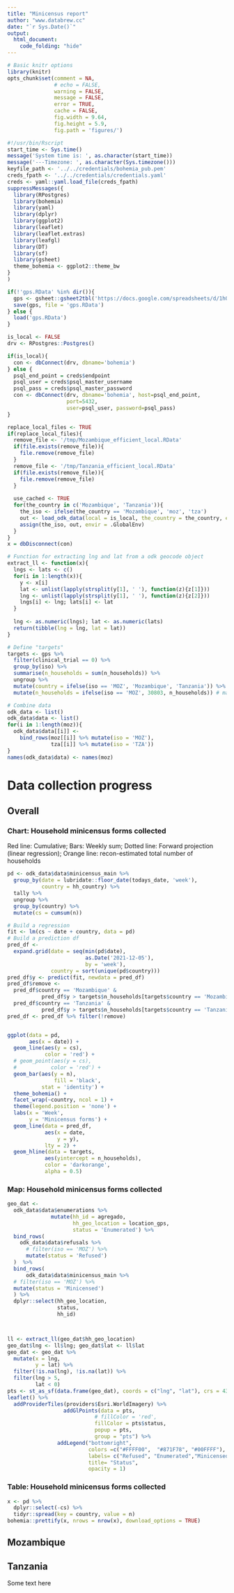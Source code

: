 ```yaml
---
title: "Minicensus report"
author: "www.databrew.cc"
date: "`r Sys.Date()`"
output:
  html_document:
    code_folding: "hide"
---
```



```r
# Basic knitr options
library(knitr)
opts_chunk$set(comment = NA, 
               # echo = FALSE, 
               warning = FALSE, 
               message = FALSE, 
               error = TRUE, 
               cache = FALSE,
               fig.width = 9.64,
               fig.height = 5.9,
               fig.path = 'figures/')
```

```r
#!/usr/bin/Rscript
start_time <- Sys.time()
message('System time is: ', as.character(start_time))
message('---Timezone: ', as.character(Sys.timezone()))
keyfile_path <- '../../credentials/bohemia_pub.pem'
creds_fpath <- '../../credentials/credentials.yaml'
creds <- yaml::yaml.load_file(creds_fpath)
suppressMessages({
  library(RPostgres)
  library(bohemia)
  library(yaml)
  library(dplyr)
  library(ggplot2)
  library(leaflet)
  library(leaflet.extras)
  library(leafgl)
  library(DT)
  library(sf)
  library(gsheet)
  theme_bohemia <- ggplot2::theme_bw
}
)

if(!'gps.RData' %in% dir()){
  gps <- gsheet::gsheet2tbl('https://docs.google.com/spreadsheets/d/1hQWeHHmDMfojs5gjnCnPqhBhiOeqKWG32xzLQgj5iBY/edit#gid=1016618615')
  save(gps, file = 'gps.RData')
} else {
  load('gps.RData')
}

is_local <- FALSE
drv <- RPostgres::Postgres()

if(is_local){
  con <- dbConnect(drv, dbname='bohemia')
} else {
  psql_end_point = creds$endpoint
  psql_user = creds$psql_master_username
  psql_pass = creds$psql_master_password
  con <- dbConnect(drv, dbname='bohemia', host=psql_end_point, 
                   port=5432,
                   user=psql_user, password=psql_pass)
}

replace_local_files <- TRUE
if(replace_local_files){
  remove_file <- '/tmp/Mozambique_efficient_local.RData'
  if(file.exists(remove_file)){
    file.remove(remove_file)
  }
  remove_file <- '/tmp/Tanzania_efficient_local.RData'
  if(file.exists(remove_file)){
    file.remove(remove_file)
  }
  
  use_cached <- TRUE
  for(the_country in c('Mozambique', 'Tanzania')){
    the_iso <- ifelse(the_country == 'Mozambique', 'moz', 'tza')
    out <- load_odk_data(local = is_local, the_country = the_country, efficient = TRUE, use_cached = use_cached, con = con)
    assign(the_iso, out, envir = .GlobalEnv)
  }
}
x = dbDisconnect(con)

# Function for extracting lng and lat from a odk geocode object
extract_ll <- function(x){
  lngs <- lats <- c()
  for(i in 1:length(x)){
    y <- x[i]
    lat <- unlist(lapply(strsplit(y[1], ' '), function(z){z[1]}))
    lng <- unlist(lapply(strsplit(y[1], ' '), function(z){z[2]}))
    lngs[i] <- lng; lats[i] <- lat
  }
  
  lng <- as.numeric(lngs); lat <- as.numeric(lats)
  return(tibble(lng = lng, lat = lat))
}

# Define "targets"
targets <- gps %>%
  filter(clinical_trial == 0) %>%
  group_by(iso) %>%
  summarise(n_households = sum(n_households)) %>%
  ungroup %>%
  mutate(country = ifelse(iso == 'MOZ', 'Mozambique', 'Tanzania')) %>%
  mutate(n_households = ifelse(iso == 'MOZ', 30803, n_households)) # manual adjustment
```

```r
# Combine data
odk_data <- list()
odk_data$data <- list()
for(i in 1:length(moz)){
  odk_data$data[[i]] <- 
    bind_rows(moz[[i]] %>% mutate(iso = 'MOZ'),
              tza[[i]] %>% mutate(iso = 'TZA'))
}
names(odk_data$data) <- names(moz)
```



# Data collection progress {.tabset}

## Overall

### Chart: Household minicensus forms collected

Red line: Cumulative; Bars: Weekly sum; Dotted line: Forward projection (linear regression); Orange line: recon-estimated total number of households

```r
pd <- odk_data$data$minicensus_main %>%
  group_by(date = lubridate::floor_date(todays_date, 'week'),
           country = hh_country) %>%
  tally %>%
  ungroup %>%
  group_by(country) %>%
  mutate(cs = cumsum(n))

# Build a regression
fit <- lm(cs ~ date + country, data = pd)
# Build a prediction df
pred_df <- 
  expand.grid(date = seq(min(pd$date),
                         as.Date('2021-12-05'),
                         by = 'week'),
              country = sort(unique(pd$country)))
pred_df$y <- predict(fit, newdata = pred_df)
pred_df$remove <- 
  pred_df$country == 'Mozambique' &
           pred_df$y > targets$n_households[targets$country == 'Mozambique'] |
  pred_df$country == 'Tanzania' &
           pred_df$y > targets$n_households[targets$country == 'Tanzania']
pred_df <- pred_df %>% filter(!remove)


ggplot(data = pd,
       aes(x = date)) +
  geom_line(aes(y = cs),
            color = 'red') +
  # geom_point(aes(y = cs),
  #           color = 'red') +
  geom_bar(aes(y = n),
               fill = 'black',
           stat = 'identity') +
  theme_bohemia() +
  facet_wrap(~country, ncol = 1) +
  theme(legend.position = 'none') +
  labs(x = 'Week',
       y = 'Minicensus forms') +
  geom_line(data = pred_df,
            aes(x = date,
                y = y),
            lty = 2) +
  geom_hline(data = targets,
            aes(yintercept = n_households),
            color = 'darkorange',
            alpha = 0.5)
```


### Map: Household minicensus forms collected

```r
geo_dat <-
  odk_data$data$enumerations %>%
              mutate(hh_id = agregado,
                     hh_geo_location = location_gps,
                     status = 'Enumerated') %>%
  bind_rows(
    odk_data$data$refusals %>%
      # filter(iso == 'MOZ') %>% 
      mutate(status = 'Refused')
  )  %>%
  bind_rows(
      odk_data$data$minicensus_main %>%
  # filter(iso == 'MOZ') %>% 
  mutate(status = 'Minicensed')
  ) %>%
  dplyr::select(hh_geo_location,
                status,
                hh_id) 



ll <- extract_ll(geo_dat$hh_geo_location)
geo_dat$lng <- ll$lng; geo_dat$lat <- ll$lat
geo_dat <- geo_dat %>%
  mutate(x = lng,
         y = lat) %>%
  filter(!is.na(lng), !is.na(lat)) %>%
  filter(lng > 5,
         lat < 0)
pts <- st_as_sf(data.frame(geo_dat), coords = c("lng", "lat"), crs = 4326)
leaflet() %>%
  addProviderTiles(providers$Esri.WorldImagery) %>%
                  addGlPoints(data = pts,
                            # fillColor = 'red',
                            fillColor = pts$status,
                            popup = pts,
                            group = "pts") %>%
                addLegend("bottomright", 
                          colors =c("#FFFF00",  "#871F78", "#00FFFF"),
                          labels= c("Refused", "Enumerated","Minicensed"),
                          title= "Status",
                          opacity = 1)
```



### Table: Household minicensus forms collected

```r
x <- pd %>% 
  dplyr::select(-cs) %>%
  tidyr::spread(key = country, value = n)
bohemia::prettify(x, nrows = nrow(x), download_options = TRUE)
```

## Mozambique



## Tanzania


Some text here
